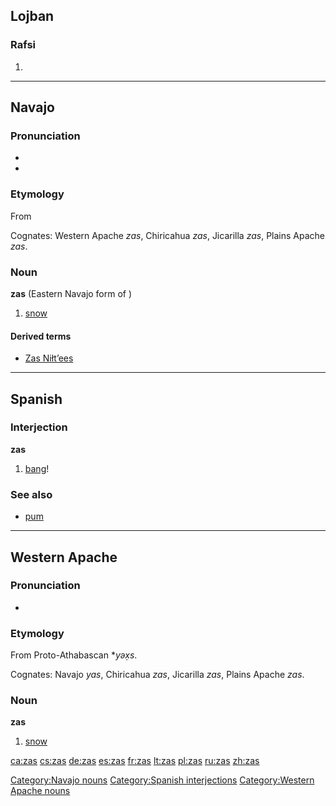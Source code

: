 ==Lojban==

===Rafsi===
{{jbo-rafsi}}

# {{rafsi of|zasni}}

----

==Navajo==
{{wikipedia|lang=nv}}

===Pronunciation===
* {{IPA|[zàs]|lang=nv}}
* {{audio|Nv-zas.ogg|Audio (NV)}}

===Etymology===
From {{etyl|ath-pro|nv}} {{recons|yəx̣s|lang=ath-pro}}

Cognates: Western Apache ''zas'', Chiricahua ''zas'', Jicarilla ''zas'', Plains Apache ''zas''.

===Noun===
'''zas''' (Eastern Navajo form of '''{{l|nv|yas}}''')

# [[snow]]

====Derived terms====
* [[Zas Niłtʼees]]

[[Category:Navajo nouns]]

----

==Spanish==

===Interjection===
'''zas'''

# [[bang]]!

===See also===
* [[pum]]

[[Category:Spanish interjections]]

----

==Western Apache==

===Pronunciation===
* {{IPA|[zàs]|lang=apw}}

===Etymology===

From Proto-Athabascan *''yəx̣s''.

Cognates: Navajo ''yas'', Chiricahua ''zas'', Jicarilla ''zas'', Plains Apache ''zas''.

===Noun===
'''zas'''

# [[snow]]

[[Category:Western Apache nouns]]

[[ca:zas]]
[[cs:zas]]
[[de:zas]]
[[es:zas]]
[[fr:zas]]
[[lt:zas]]
[[pl:zas]]
[[ru:zas]]
[[zh:zas]]